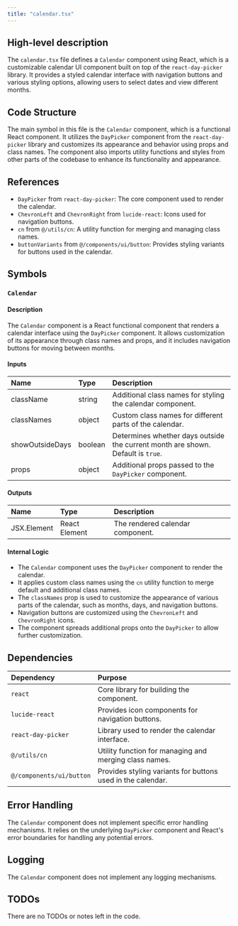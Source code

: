 ```yaml
---
title: "calendar.tsx"
---
```


## High-level description

The `calendar.tsx` file defines a `Calendar` component using React, which is a customizable calendar UI component built on top of the `react-day-picker` library. It provides a styled calendar interface with navigation buttons and various styling options, allowing users to select dates and view different months.

## Code Structure

The main symbol in this file is the `Calendar` component, which is a functional React component. It utilizes the `DayPicker` component from the `react-day-picker` library and customizes its appearance and behavior using props and class names. The component also imports utility functions and styles from other parts of the codebase to enhance its functionality and appearance.

## References

- `DayPicker` from `react-day-picker`: The core component used to render the calendar.
- `ChevronLeft` and `ChevronRight` from `lucide-react`: Icons used for navigation buttons.
- `cn` from `@/utils/cn`: A utility function for merging and managing class names.
- `buttonVariants` from `@/components/ui/button`: Provides styling variants for buttons used in the calendar.

## Symbols

### `Calendar`
#### Description
The `Calendar` component is a React functional component that renders a calendar interface using the `DayPicker` component. It allows customization of its appearance through class names and props, and it includes navigation buttons for moving between months.

#### Inputs
| Name         | Type   | Description                                                                 |
|:-------------|:-------|:----------------------------------------------------------------------------|
| className    | string | Additional class names for styling the calendar component.                  |
| classNames   | object | Custom class names for different parts of the calendar.                     |
| showOutsideDays | boolean | Determines whether days outside the current month are shown. Default is `true`. |
| props        | object | Additional props passed to the `DayPicker` component.                       |

#### Outputs
| Name   | Type   | Description |
|:-------|:-------|:------------|
| JSX.Element | React Element | The rendered calendar component. |

#### Internal Logic
- The `Calendar` component uses the `DayPicker` component to render the calendar.
- It applies custom class names using the `cn` utility function to merge default and additional class names.
- The `classNames` prop is used to customize the appearance of various parts of the calendar, such as months, days, and navigation buttons.
- Navigation buttons are customized using the `ChevronLeft` and `ChevronRight` icons.
- The component spreads additional props onto the `DayPicker` to allow further customization.

## Dependencies

| Dependency   | Purpose                                                                 |
|:-------------|:------------------------------------------------------------------------|
| `react`      | Core library for building the component.                                |
| `lucide-react` | Provides icon components for navigation buttons.                       |
| `react-day-picker` | Library used to render the calendar interface.                     |
| `@/utils/cn` | Utility function for managing and merging class names.                  |
| `@/components/ui/button` | Provides styling variants for buttons used in the calendar. |

## Error Handling

The `Calendar` component does not implement specific error handling mechanisms. It relies on the underlying `DayPicker` component and React's error boundaries for handling any potential errors.

## Logging

The `Calendar` component does not implement any logging mechanisms.

## TODOs

There are no TODOs or notes left in the code.
